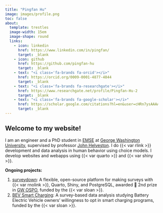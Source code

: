 ```yaml
---
title: "Pingfan Hu"
image: images/profile.png
toc: false
about:
  template: trestles
  image-width: 15em
  image-shape: round
  links:
    - icon: linkedin
      href: https://www.linkedin.com/in/pingfan/
      target: _blank
    - icon: github
      href: https://github.com/pingfan-hu
      target: _blank
    - text: "<i class='fa-brands fa-orcid'></i>"
      href: https://orcid.org/0009-0001-4877-4844
      target: _blank
    - text: "<i class='fa-brands fa-researchgate'></i>"
      href: https://www.researchgate.net/profile/Pingfan-Hu-2
      target: _blank
    - text: "<i class='fa-brands fa-google-scholar'></i>"
      href: https://scholar.google.com/citations?hl=en&user=cHRn7ysAAAAJ&view_op=list_works&gmla=AOv-ny_SNvl4HxALL_saOPSbgciX2yIEDuqGz8VcwqjeV8_KIsvS3Clzw9UsU0HyvsfVAVgU_yJO2NLq6vLT1IL2
      target: _blank
---
```


## Welcome to my website!

I am an engineer and a PhD student in [EMSE](https://emse.engineering.gwu.edu/) at [George Washington University](https://www.gwu.edu/), supervised by professor [John Helveston](https://www.jhelvy.com). I do {{< var rlink >}} development and data analysis in human behavior using choice models. I develop websites and webapps using {{< var quarto >}} and {{< var shiny >}}.

**Ongoing projects:**

1. [surveydown](https://surveydown.org): A flexible, open-source platform for making surveys with {{< var rnolink >}}, Quarto, Shiny, and PostgreSQL, awarded 🎉 2nd prize in [GW OSPO](https://ospo.gwu.edu/2024-student-open-source-award-winners), funded by the {{< var sloan >}}.
2. [BEV Smart Charging](https://sc.pingfanhu.com): A survey-based data analysis studying Battery Electric Vehicle owners' willingness to opt in smart charging programs, funded by the {{< var sloan >}}.
